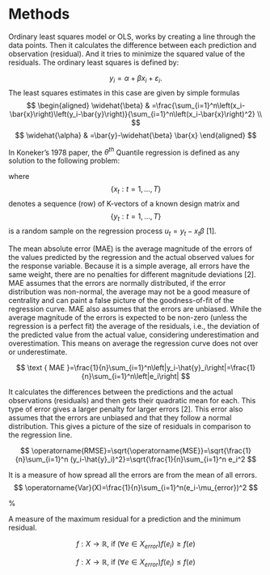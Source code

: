 # Methods

\subsection{Ordinary least squares}

Ordinary least squares model or OLS, works by creating a line through the data points. Then it calculates the difference between each prediction and observation (residual). And it tries to minimize the squared value of the residuals. The ordinary least squares is defined by:


$$
y_i=\alpha+\beta x_i+\varepsilon_i .
$$
The least squares estimates in this case are given by simple formulas
$$
\begin{aligned}
\widehat{\beta} & =\frac{\sum_{i=1}^n\left(x_i-\bar{x}\right)\left(y_i-\bar{y}\right)}{\sum_{i=1}^n\left(x_i-\bar{x}\right)^2} \\
$$
$$
\widehat{\alpha} & =\bar{y}-\widehat{\beta} \bar{x}
\end{aligned}
$$

\subsection{Quantile regression}


In Koneker's 1978 paper, the $\theta^{th}$ Quantile regression is defined as any solution to the following problem:

\begin{equation}
\min _{b \in \mathbf{R}^K}\left[\sum_{t \in\left\{t: y_t \geqslant x_t b\right\}} \theta\left|y_t-x_t b\right|+\sum_{t \in\left\{t: y_t<x_t b\right\}}(1-\theta)\left|y_t-x_t b\right|\right] 
\end{equation}
where $$\{x_t: t=1,..., T\}$$ denotes a sequence (row) of K-vectors of a known design matrix and $$\{y_t: t=1,..., T\}$$ is a random sample on the regression process $u_t = y_t - x_t\beta$ [1].

\subsection{Evaluation metrics}

\subsubsection{Mean absolute error}

The mean absolute error (MAE) is the average magnitude of the errors of the values predicted by the regression and the actual observed values for the response variable. Because it is a simple average, all errors have the same weight, there are no penalties for different magnitude deviations [2]. MAE assumes that the errors are normally distributed, if the error distribution was non-normal, the average may not be a good measure of centrality and can paint a false picture of the goodness-of-fit of the regression curve. MAE also assumes that the errors are unbiased. While the average magnitude of the errors is expected to be non-zero (unless the regression is a perfect fit) the average of the residuals, i.e., the deviation of the predicted value from the actual value, considering underestimation and overestimation. This means on average the regression curve does not over or underestimate.



$$
\text { MAE }=\frac{1}{n}\sum_{i=1}^n\left|y_i-\hat{y}_i\right|=\frac{1}{n}\sum_{i=1}^n\left|e_i\right|
$$

\subsubsection{Root mean squared error}

It calculates the differences between the predictions and the actual observations (residuals) and then gets their quadratic mean for each. This type of error gives a larger penalty for larger errors [2]. This error also assumes that the errors are unbiased and that they follow a normal distribution. This gives a picture of the size of residuals in comparison to the regression line.

$$
\operatorname{RMSE}=\sqrt{\operatorname{MSE}}=\sqrt{\frac{1}{n}\sum_{i=1}^n (y_i-\hat{y}_i)^2}=\sqrt{\frac{1}{n}\sum_{i=1}^n e_i^2
$$

\subsubsection{Variance of error}

It is a measure of how spread all the errors are from the mean of all errors.
$$
\operatorname{Var}(X)=\frac{1}{n}\sum_{i=1}^n(e_i-\mu_{error})^2
$$

% $$
% \operatorname{Var}(X)=\mathrm{E}\left[(X_{error} -\mu_{error})^2\right]
% $$
\subsubsection{Min/max error}
A measure of the maximum residual for a prediction and the minimum residual.

$$
f: X \rightarrow \mathbb{R} \text {, if }(\forall e \in X_{error}) f\left(e_i\right) \geq f(e)
$$

$$
f: X \rightarrow \mathbb{R} \text {, if }(\forall e \in X_{error}) f\left(e_i\right) \leq f(e)
$$